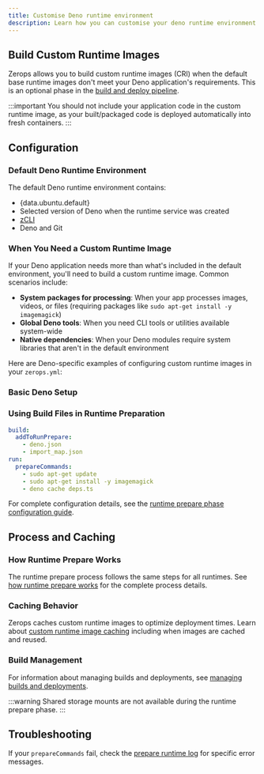 ```yaml
---
title: Customise Deno runtime environment
description: Learn how you can customise your deno runtime environment on Zerops.
---
```



## Build Custom Runtime Images

Zerops allows you to build custom runtime images (CRI) when the default base runtime images don't meet your Deno application's requirements. This is an optional phase in the [build and deploy pipeline](/features/pipeline#runtime-prepare-phase-optional).

:::important
You should not include your application code in the custom runtime image, as your built/packaged code is deployed automatically into fresh containers.
:::

## Configuration

### Default Deno Runtime Environment

The default Deno runtime environment contains:

- <span>{data.ubuntu.default}</span>
- Selected version of Deno when the runtime service was created
- [zCLI](/references/cli)
- Deno and Git

### When You Need a Custom Runtime Image

If your Deno application needs more than what's included in the default environment, you'll need to build a custom runtime image. Common scenarios include:

- **System packages for processing**: When your app processes images, videos, or files (requiring packages like `sudo apt-get install -y imagemagick`)
- **Global Deno tools**: When you need CLI tools or utilities available system-wide
- **Native dependencies**: When your Deno modules require system libraries that aren't in the default environment

Here are Deno-specific examples of configuring custom runtime images in your `zerops.yml`:

### Basic Deno Setup

<SetVar name="serviceVersion" value={data.deno.base[0][0]} />
<SetVar name="basicSetupCode" value={`run:
  base: {{serviceVersion}}
  prepareCommands:
    - sudo apt-get update
    - sudo apt-get install -y imagemagick
    - deno install --allow-all --global some-tool`} />
    <SetVar name="codeLanguage" value="yaml" />
<VarCodeBlock codeVar="basicSetupCode" languageVar="codeLanguage" />

### Using Build Files in Runtime Preparation

```yaml
build:
  addToRunPrepare:
    - deno.json
    - import_map.json
run:
  prepareCommands:
    - sudo apt-get update
    - sudo apt-get install -y imagemagick
    - deno cache deps.ts
```

For complete configuration details, see the [runtime prepare phase configuration guide](/features/pipeline#configuration).

## Process and Caching

### How Runtime Prepare Works
The runtime prepare process follows the same steps for all runtimes. See [how runtime prepare works](/features/pipeline#how-it-works) for the complete process details.

### Caching Behavior
Zerops caches custom runtime images to optimize deployment times. Learn about [custom runtime image caching](/features/pipeline#custom-runtime-image-caching) including when images are cached and reused.

### Build Management
For information about managing builds and deployments, see [managing builds and deployments](/features/pipeline#manage-builds-and-deployments).

:::warning
Shared storage mounts are not available during the runtime prepare phase.
:::

## Troubleshooting

If your `prepareCommands` fail, check the [prepare runtime log](/deno/how-to/logs#prepare-runtime-log) for specific error messages.